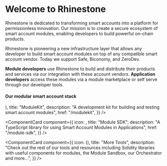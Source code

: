 
<Bleed>

# Welcome to Rhinestone

Rhinestone is dedicated to transforming smart accounts into a platform for permissionless innovation. Our mission is to create a secure ecosystem of smart account modules, enabling developers to build powerful on-chain products.

Rhinestone is pioneering a new infrastructure layer that allows any developer to build smart account modules on top of any compatible smart account vendor. Today we support Safe, Biconomy, and ZeroDev.

**Module developers** use Rhinestone to build and distribute their products and services via our integration with these account vendors. **Application developers** access these modules via a module marketplace or self serve through our developer tools.

#### Our modular smart account stack

<Cards className="gap-x-[15px]">
<ComponentCard
  component={{
    icon: (<ModuleKitIcon width={48} height={48}/>),
    title: "ModuleKit",
    description:
      "A development kit for building and testing smart account modules",
href: "/modulekit",
}}
/>

<ComponentCard
  component={{
    icon: <SDKIcon width={48} height={48} />,
    title: "Module SDK",
    description:
      "A TypeScript library for using Smart Account Modules in Applications",
    href: "/module-sdk",
  }}
/>

<ComponentCard
  component={{
    icon: (<SandboxIcon width={48} height={48}/>),
    title: "More Tools",
    description:
      "Check out the rest of our tools and resources including Solidity libraries with useful components for modules, the Module Sandbox, our Orchestrator and more...",
  }}
/>
</Cards>

</Bleed>
